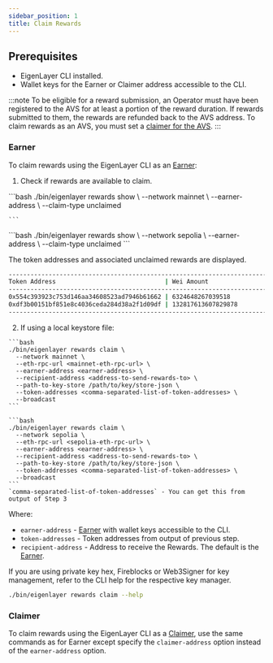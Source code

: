 ```yaml
---
sidebar_position: 1
title: Claim Rewards
---
```



## Prerequisites
* EigenLayer CLI installed.
* Wallet keys for the Earner or Claimer address accessible to the CLI.

:::note
To be eligible for a reward submission, an Operator must have been registered to the AVS for at least a portion
of the reward duration. If rewards submitted to them, the rewards are
refunded back to the AVS address. To claim rewards as an AVS, you must set a [claimer for the AVS](../confirgurerewards/set-rewards-claimer.md).
:::

### Earner

To claim rewards using the EigenLayer CLI as an [Earner](../../../eigenlayer/concepts/rewards/earners-claimers-recipients.md):

1. Check if rewards are available to claim.

<Tabs groupId="network">
  <TabItem value="mainnet" label="Mainnet">
    ```bash
    ./bin/eigenlayer rewards show \
      --network mainnet \
      --earner-address <earner-address> \
      --claim-type unclaimed

    ```

  </TabItem>
  <TabItem value="sepolia" label="Sepolia">
    ```bash
    ./bin/eigenlayer rewards show \
      --network sepolia \
      --earner-address <earner-address> \
      --claim-type unclaimed
    ```
  </TabItem>
</Tabs>

The token addresses and associated unclaimed rewards are displayed.

```bash
---------------------------------------------------------------------------------------
Token Address                              | Wei Amount
---------------------------------------------------------------------------------------
0x554c393923c753d146aa34608523ad7946b61662 | 6324648267039518
0xdf3b00151bf851e8c4036ceda284d38a2f1d09df | 132817613607829878
---------------------------------------------------------------------------------------
```

2. If using a local keystore file:

<Tabs groupId="network">
  <TabItem value="mainnet" label="Mainnet">

    ```bash
    ./bin/eigenlayer rewards claim \
      --network mainnet \
      --eth-rpc-url <mainnet-eth-rpc-url> \
      --earner-address <earner-address> \
      --recipient-address <address-to-send-rewards-to> \
      --path-to-key-store /path/to/key/store-json \
      --token-addresses <comma-separated-list-of-token-addresses> \
      --broadcast
    ```

  </TabItem>
  <TabItem value="sepolia" label="Sepolia">

    ```bash
    ./bin/eigenlayer rewards claim \
      --network sepolia \
      --eth-rpc-url <sepolia-eth-rpc-url> \
      --earner-address <earner-address> \
      --recipient-address <address-to-send-rewards-to> \
      --path-to-key-store /path/to/key/store-json \
      --token-addresses <comma-separated-list-of-token-addresses> \
      --broadcast
    ```
    `comma-separated-list-of-token-addresses` - You can get this from output of Step 3
  </TabItem>
</Tabs>

Where: 
* `earner-address` - [Earner](../../../eigenlayer/concepts/rewards/earners-claimers-recipients.md) with wallet keys accessible to the CLI. 
* `token-addresses` - Token addresses from output of previous step. 
* `recipient-address` - Address to receive the Rewards. The default is the [Earner](../../../eigenlayer/concepts/rewards/earners-claimers-recipients.md).

If you are using private key hex, Fireblocks or Web3Signer for key management, refer to the CLI help for the respective key manager.

```bash
./bin/eigenlayer rewards claim --help
```

### Claimer

To claim rewards using the EigenLayer CLI as a [Claimer](../../../eigenlayer/concepts/rewards/earners-claimers-recipients.md),
use the same commands as for Earner except specify the `claimer-address` option instead of the `earner-address` option.
